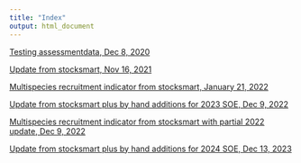 ```yaml
---
title: "Index"
output: html_document
---
```


 <!-- ADD LINKS BELOW, note, using the RMD link syntax will open the presentation in the same tab, which is annoying. Use the html with the "_blank" to fix that behavior -->

<a href="https://sgaichas.github.io/stockstatusindicator/NewStockStatusMethod.html" target="_blank">Testing assessmentdata, Dec 8, 2020</a>

<a href="https://sgaichas.github.io/stockstatusindicator/StockStatus2021.html" target="_blank">Update from stocksmart, Nov 16, 2021</a>

<a href="https://sgaichas.github.io/stockstatusindicator/MultisppRec.html" target="_blank">Multispecies recruitment indicator from stocksmart, January 21, 2022</a>

<a href="https://sgaichas.github.io/stockstatusindicator/StockStatus2022.html" target="_blank">Update from stocksmart plus by hand additions for 2023 SOE, Dec 9, 2022</a>

<a href="https://sgaichas.github.io/stockstatusindicator/MultisppRec2022.html" target="_blank">Multispecies recruitment indicator from stocksmart with partial 2022 update, Dec 9, 2022</a>

<a href="https://sgaichas.github.io/stockstatusindicator/StockStatus2023.html" target="_blank">Update from stocksmart plus by hand additions for 2024 SOE, Dec 13, 2023</a>
